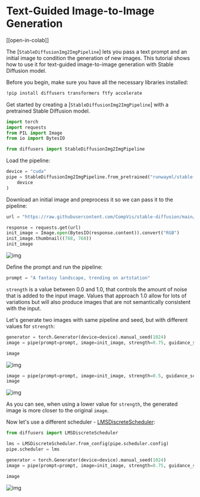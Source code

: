 <!--Copyright 2023 The HuggingFace Team. All rights reserved.

Licensed under the Apache License, Version 2.0 (the "License"); you may not use this file except in compliance with
the License. You may obtain a copy of the License at

http://www.apache.org/licenses/LICENSE-2.0

Unless required by applicable law or agreed to in writing, software distributed under the License is distributed on
an "AS IS" BASIS, WITHOUT WARRANTIES OR CONDITIONS OF ANY KIND, either express or implied. See the License for the
specific language governing permissions and limitations under the License.
-->

# Text-Guided Image-to-Image Generation

[[open-in-colab]]

The [`StableDiffusionImg2ImgPipeline`] lets you pass a text prompt and an initial image to condition the generation of new images. This tutorial shows how to use it for text-guided image-to-image generation with Stable Diffusion model.

Before you begin, make sure you have all the necessary libraries installed:

```bash
!pip install diffusers transformers ftfy accelerate
```

Get started by creating a [`StableDiffusionImg2ImgPipeline`] with a pretrained Stable Diffusion model.

```python
import torch
import requests
from PIL import Image
from io import BytesIO

from diffusers import StableDiffusionImg2ImgPipeline
```

Load the pipeline:

```python
device = "cuda"
pipe = StableDiffusionImg2ImgPipeline.from_pretrained("runwayml/stable-diffusion-v1-5", torch_dtype=torch.float16).to(
    device
)
```

Download an initial image and preprocess it so we can pass it to the pipeline:

```python
url = "https://raw.githubusercontent.com/CompVis/stable-diffusion/main/assets/stable-samples/img2img/sketch-mountains-input.jpg"

response = requests.get(url)
init_image = Image.open(BytesIO(response.content)).convert("RGB")
init_image.thumbnail((768, 768))
init_image
```

![img](https://huggingface.co/datasets/YiYiXu/test-doc-assets/resolve/main/image_2_image_using_diffusers_cell_8_output_0.jpeg)

Define the prompt and run the pipeline:

```python
prompt = "A fantasy landscape, trending on artstation"
```

<Tip>

`strength` is a value between 0.0 and 1.0, that controls the amount of noise that is added to the input image. Values that approach 1.0 allow for lots of variations but will also produce images that are not semantically consistent with the input.

</Tip>

Let's generate two images with same pipeline and seed, but with different values for `strength`:

```python
generator = torch.Generator(device=device).manual_seed(1024)
image = pipe(prompt=prompt, image=init_image, strength=0.75, guidance_scale=7.5, generator=generator).images[0]
```

```python
image
```

![img](https://huggingface.co/datasets/YiYiXu/test-doc-assets/resolve/main/image_2_image_using_diffusers_cell_13_output_0.jpeg)


```python
image = pipe(prompt=prompt, image=init_image, strength=0.5, guidance_scale=7.5, generator=generator).images[0]
image
```

![img](https://huggingface.co/datasets/YiYiXu/test-doc-assets/resolve/main/image_2_image_using_diffusers_cell_14_output_1.jpeg)


As you can see, when using a lower value for `strength`, the generated image is more closer to the original `image`.

Now let's use a different scheduler - [LMSDiscreteScheduler](https://huggingface.co/docs/diffusers/api/schedulers#diffusers.LMSDiscreteScheduler):

```python
from diffusers import LMSDiscreteScheduler

lms = LMSDiscreteScheduler.from_config(pipe.scheduler.config)
pipe.scheduler = lms
```

```python
generator = torch.Generator(device=device).manual_seed(1024)
image = pipe(prompt=prompt, image=init_image, strength=0.75, guidance_scale=7.5, generator=generator).images[0]
```

```python
image
```

![img](https://huggingface.co/datasets/YiYiXu/test-doc-assets/resolve/main/image_2_image_using_diffusers_cell_19_output_0.jpeg)

